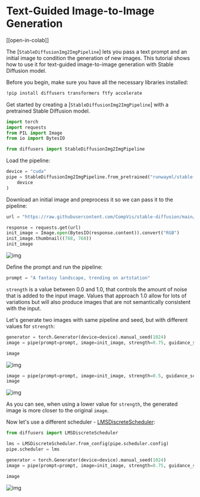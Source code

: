 <!--Copyright 2023 The HuggingFace Team. All rights reserved.

Licensed under the Apache License, Version 2.0 (the "License"); you may not use this file except in compliance with
the License. You may obtain a copy of the License at

http://www.apache.org/licenses/LICENSE-2.0

Unless required by applicable law or agreed to in writing, software distributed under the License is distributed on
an "AS IS" BASIS, WITHOUT WARRANTIES OR CONDITIONS OF ANY KIND, either express or implied. See the License for the
specific language governing permissions and limitations under the License.
-->

# Text-Guided Image-to-Image Generation

[[open-in-colab]]

The [`StableDiffusionImg2ImgPipeline`] lets you pass a text prompt and an initial image to condition the generation of new images. This tutorial shows how to use it for text-guided image-to-image generation with Stable Diffusion model.

Before you begin, make sure you have all the necessary libraries installed:

```bash
!pip install diffusers transformers ftfy accelerate
```

Get started by creating a [`StableDiffusionImg2ImgPipeline`] with a pretrained Stable Diffusion model.

```python
import torch
import requests
from PIL import Image
from io import BytesIO

from diffusers import StableDiffusionImg2ImgPipeline
```

Load the pipeline:

```python
device = "cuda"
pipe = StableDiffusionImg2ImgPipeline.from_pretrained("runwayml/stable-diffusion-v1-5", torch_dtype=torch.float16).to(
    device
)
```

Download an initial image and preprocess it so we can pass it to the pipeline:

```python
url = "https://raw.githubusercontent.com/CompVis/stable-diffusion/main/assets/stable-samples/img2img/sketch-mountains-input.jpg"

response = requests.get(url)
init_image = Image.open(BytesIO(response.content)).convert("RGB")
init_image.thumbnail((768, 768))
init_image
```

![img](https://huggingface.co/datasets/YiYiXu/test-doc-assets/resolve/main/image_2_image_using_diffusers_cell_8_output_0.jpeg)

Define the prompt and run the pipeline:

```python
prompt = "A fantasy landscape, trending on artstation"
```

<Tip>

`strength` is a value between 0.0 and 1.0, that controls the amount of noise that is added to the input image. Values that approach 1.0 allow for lots of variations but will also produce images that are not semantically consistent with the input.

</Tip>

Let's generate two images with same pipeline and seed, but with different values for `strength`:

```python
generator = torch.Generator(device=device).manual_seed(1024)
image = pipe(prompt=prompt, image=init_image, strength=0.75, guidance_scale=7.5, generator=generator).images[0]
```

```python
image
```

![img](https://huggingface.co/datasets/YiYiXu/test-doc-assets/resolve/main/image_2_image_using_diffusers_cell_13_output_0.jpeg)


```python
image = pipe(prompt=prompt, image=init_image, strength=0.5, guidance_scale=7.5, generator=generator).images[0]
image
```

![img](https://huggingface.co/datasets/YiYiXu/test-doc-assets/resolve/main/image_2_image_using_diffusers_cell_14_output_1.jpeg)


As you can see, when using a lower value for `strength`, the generated image is more closer to the original `image`.

Now let's use a different scheduler - [LMSDiscreteScheduler](https://huggingface.co/docs/diffusers/api/schedulers#diffusers.LMSDiscreteScheduler):

```python
from diffusers import LMSDiscreteScheduler

lms = LMSDiscreteScheduler.from_config(pipe.scheduler.config)
pipe.scheduler = lms
```

```python
generator = torch.Generator(device=device).manual_seed(1024)
image = pipe(prompt=prompt, image=init_image, strength=0.75, guidance_scale=7.5, generator=generator).images[0]
```

```python
image
```

![img](https://huggingface.co/datasets/YiYiXu/test-doc-assets/resolve/main/image_2_image_using_diffusers_cell_19_output_0.jpeg)

